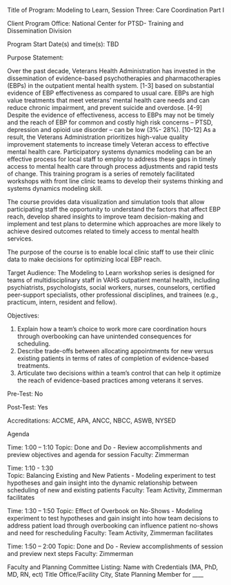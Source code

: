 Title of Program: Modeling to Learn, Session Three: Care Coordination Part I

Client Program Office: National Center for PTSD- Training and Dissemination Division

Program Start Date(s) and time(s): TBD

Purpose Statement:  

Over the past decade, Veterans Health Administration has invested in the dissemination of evidence-based psychotherapies and pharmacotherapies (EBPs) in the outpatient mental health system. [1-3] based on substantial evidence of EBP effectiveness as compared to usual care. EBPs are high value treatments that meet veterans’ mental health care needs and can reduce chronic impairment, and prevent suicide and overdose. [4-9] Despite the evidence of effectiveness, access to EBPs may not be timely and the reach of EBP for common and costly high risk concerns – PTSD, depression and opioid use disorder – can be low (3%- 28%). [10-12]  As a result, the Veterans Administration prioritizes high-value quality improvement statements to increase timely Veteran access to effective mental health care.
Participatory systems dynamics modeling can be an effective process for local staff to employ to address these gaps in timely access to mental health care through process adjustments and rapid tests of change. This training program is a series of remotely facilitated workshops with front line clinic teams to develop their systems thinking and systems dynamics modeling skill.

The course provides data visualization and simulation tools that allow participating staff the opportunity to understand the factors that affect EBP reach, develop shared insights to improve team decision-making and implement  and test plans to determine which approaches are more likely to achieve desired outcomes related to timely access to mental health services.

The purpose of the course is to enable local clinic staff to use their clinic data to make decisions for optimizing local EBP reach.

Target Audience:  The Modeling to Learn workshop series is designed for teams of multidisciplinary staff in VAHS outpatient mental health, including psychiatrists, psychologists, social workers, nurses, counselors, certified peer-support specialists, other professional disciplines, and trainees (e.g., practicum, intern, resident and fellow).

Objectives: 

1.	Explain how a team’s choice to work more care coordination hours through overbooking can have unintended consequences for scheduling.
2.	Describe trade-offs between allocating appointments for new versus existing patients in terms of rates of completion of evidence-based treatments. 
3.	Articulate two decisions within a team’s control that can help it optimize the reach of evidence-based practices among veterans it serves. 

Pre-Test: No

Post-Test: Yes

Accreditations: ACCME, APA, ANCC, NBCC, ASWB, NYSED

Agenda
 
Time: 1:00 – 1:10
Topic: Done and Do -	Review accomplishments and preview objectives and agenda for session
Faculty: Zimmerman

Time: 1:10 - 1:30  
Topic: Balancing Existing and New Patients -	Modeling experiment to test hypotheses and gain insight into the dynamic relationship between scheduling of new and existing patients
Faculty: Team Activity, Zimmerman facilitates

Time: 1:30 – 1:50
Topic: Effect of Overbook on No-Shows -	Modeling experiment to test hypotheses and gain insight into how team decisions to address patient load through overbooking can influence patient no-shows and need for rescheduling
Faculty: Team Activity, Zimmerman facilitates

Time: 1:50 – 2:00
Topic: Done and Do -	Review accomplishments of session and preview next steps
Faculty: Zimmerman

Faculty and Planning Committee Listing: 
Name with Credentials (MA, PhD, MD, RN, ect)
Title
Office/Facility
City, State 
Planning Member for ____

